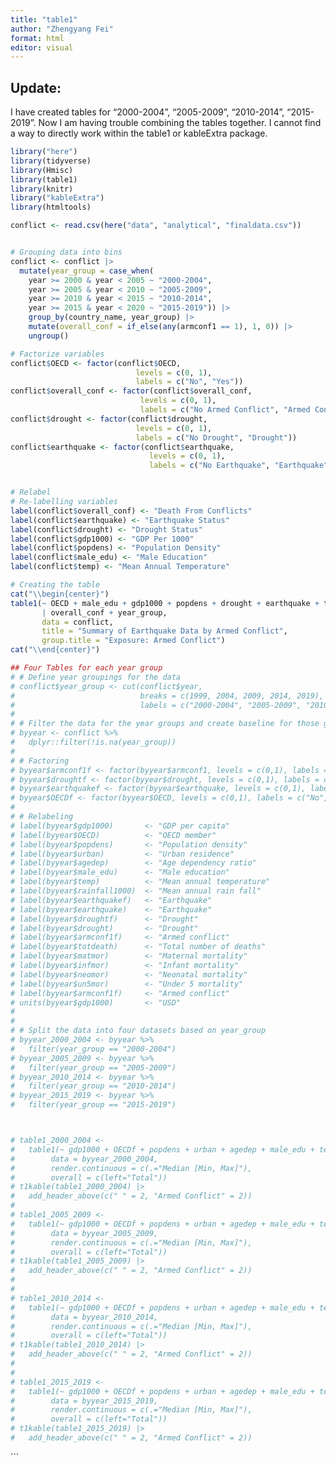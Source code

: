 ```yaml
---
title: "table1"
author: "Zhengyang Fei"
format: html
editor: visual
---
```


## Update:

I have created tables for "2000-2004", "2005-2009", "2010-2014", "2015-2019". Now I am having trouble combining the tables together. I cannot find a way to directly work within the table1 or kableExtra package.

```r
library("here")
library(tidyverse)
library(Hmisc)
library(table1)
library(knitr)
library("kableExtra")
library(htmltools)

```

```r
conflict <- read.csv(here("data", "analytical", "finaldata.csv"))


# Grouping data into bins
conflict <- conflict |>
  mutate(year_group = case_when(
    year >= 2000 & year < 2005 ~ "2000-2004",
    year >= 2005 & year < 2010 ~ "2005-2009",
    year >= 2010 & year < 2015 ~ "2010-2014",
    year >= 2015 & year < 2020 ~ "2015-2019")) |>
    group_by(country_name, year_group) |>
    mutate(overall_conf = if_else(any(armconf1 == 1), 1, 0)) |>
    ungroup()

# Factorize variables
conflict$OECD <- factor(conflict$OECD, 
                            levels = c(0, 1), 
                            labels = c("No", "Yes"))
conflict$overall_conf <- factor(conflict$overall_conf, 
                             levels = c(0, 1), 
                             labels = c("No Armed Conflict", "Armed Conflict"))
conflict$drought <- factor(conflict$drought, 
                            levels = c(0, 1), 
                            labels = c("No Drought", "Drought"))
conflict$earthquake <- factor(conflict$earthquake, 
                               levels = c(0, 1), 
                               labels = c("No Earthquake", "Earthquake"))


# Relabel
# Re-labelling variables
label(conflict$overall_conf) <- "Death From Conflicts"
label(conflict$earthquake) <- "Earthquake Status"
label(conflict$drought) <- "Drought Status"
label(conflict$gdp1000) <- "GDP Per 1000"
label(conflict$popdens) <- "Population Density"
label(conflict$male_edu) <- "Male Education"
label(conflict$temp) <- "Mean Annual Temperature"

# Creating the table
cat("\\begin{center}")
table1(~ OECD + male_edu + gdp1000 + popdens + drought + earthquake + temp
       | overall_conf + year_group, 
       data = conflict, 
       title = "Summary of Earthquake Data by Armed Conflict",
       group.title = "Exposure: Armed Conflict")
cat("\\end{center}")

```

```r


## Four Tables for each year group
# # Define year groupings for the data
# conflict$year_group <- cut(conflict$year, 
#                            breaks = c(1999, 2004, 2009, 2014, 2019),
#                            labels = c("2000-2004", "2005-2009", "2010-2014", "2015-2019"))
# 
# # Filter the data for the year groups and create baseline for those groups
# byyear <- conflict %>%
#   dplyr::filter(!is.na(year_group))  
# 
# # Factoring 
# byyear$armconf1f <- factor(byyear$armconf1, levels = c(0,1), labels = c("No", "Yes"))
# byyear$droughtf <- factor(byyear$drought, levels = c(0,1), labels = c("No", "Yes"))
# byyear$earthquakef <- factor(byyear$earthquake, levels = c(0,1), labels = c("No", "Yes"))
# byyear$OECDf <- factor(byyear$OECD, levels = c(0,1), labels = c("No", "Yes"))
# 
# # Relabeling 
# label(byyear$gdp1000)       <- "GDP per capita"
# label(byyear$OECD)          <- "OECD member"
# label(byyear$popdens)       <- "Population density"
# label(byyear$urban)         <- "Urban residence"
# label(byyear$agedep)        <- "Age dependency ratio"
# label(byyear$male_edu)      <- "Male education"
# label(byyear$temp)          <- "Mean annual temperature"
# label(byyear$rainfall1000)  <- "Mean annual rain fall"
# label(byyear$earthquakef)   <- "Earthquake"
# label(byyear$earthquake)    <- "Earthquake"
# label(byyear$droughtf)      <- "Drought"
# label(byyear$drought)       <- "Drought"
# label(byyear$armconf1f)     <- "Armed conflict"
# label(byyear$totdeath)      <- "Total number of deaths"
# label(byyear$matmor)        <- "Maternal mortality"
# label(byyear$infmor)        <- "Infant mortality"
# label(byyear$neomor)        <- "Neonatal mortality"
# label(byyear$un5mor)        <- "Under 5 mortality"
# label(byyear$armconf1f)     <- "Armed conflict"
# units(byyear$gdp1000)       <- "USD"
# 
# 
# # Split the data into four datasets based on year_group
# byyear_2000_2004 <- byyear %>%
#   filter(year_group == "2000-2004")
# byyear_2005_2009 <- byyear %>%
#   filter(year_group == "2005-2009")
# byyear_2010_2014 <- byyear %>%
#   filter(year_group == "2010-2014")
# byyear_2015_2019 <- byyear %>%
#   filter(year_group == "2015-2019")



# table1_2000_2004 <-
#   table1(~ gdp1000 + OECDf + popdens + urban + agedep + male_edu + temp + rainfall1000 + earthquakef + droughtf | armconf1f,
#        data = byyear_2000_2004,
#        render.continuous = c(.="Median [Min, Max]"),
#        overall = c(left="Total"))
# t1kable(table1_2000_2004) |>
#   add_header_above(c(" " = 2, "Armed Conflict" = 2))
# 
# table1_2005_2009 <-
#   table1(~ gdp1000 + OECDf + popdens + urban + agedep + male_edu + temp + rainfall1000 + earthquakef + droughtf | armconf1f,
#        data = byyear_2005_2009,
#        render.continuous = c(.="Median [Min, Max]"),
#        overall = c(left="Total"))
# t1kable(table1_2005_2009) |>
#   add_header_above(c(" " = 2, "Armed Conflict" = 2))
# 
# 
# table1_2010_2014 <-
#   table1(~ gdp1000 + OECDf + popdens + urban + agedep + male_edu + temp + rainfall1000 + earthquakef + droughtf | armconf1f,
#        data = byyear_2010_2014,
#        render.continuous = c(.="Median [Min, Max]"),
#        overall = c(left="Total"))
# t1kable(table1_2010_2014) |>
#   add_header_above(c(" " = 2, "Armed Conflict" = 2))
# 
# 
# table1_2015_2019 <-
#   table1(~ gdp1000 + OECDf + popdens + urban + agedep + male_edu + temp + rainfall1000 + earthquakef + droughtf | armconf1f,
#        data = byyear_2015_2019,
#        render.continuous = c(.="Median [Min, Max]"),
#        overall = c(left="Total"))
# t1kable(table1_2015_2019) |>
#   add_header_above(c(" " = 2, "Armed Conflict" = 2))

```

\`\`\`
